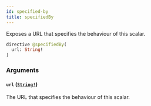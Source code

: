 ```yaml
---
id: specified-by
title: specifiedBy
---
```


Exposes a URL that specifies the behaviour of this scalar.

```graphql
directive @specifiedBy(
  url: String!
)
```

### Arguments

#### `url` ([`String!`](/apis/shared-apis/adminidentity-api/reference/scalars/string))

The URL that specifies the behaviour of this scalar.
